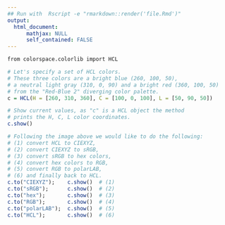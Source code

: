 ```yaml
---
## Run with  Rscript -e "rmarkdown::render('file.Rmd')"
output:
  html_document:
      mathjax: NULL
      self_contained: FALSE
---
```



```r
from colorspace.colorlib import HCL

# Let's specify a set of HCL colors.
# These three colors are a bright blue (260, 100, 50),
# a neutral light gray (310, 0, 90) and a bright red (360, 100, 50)
# from the "Red-Blue 2" diverging color palette.
c = HCL(H = [260, 310, 360], C = [100, 0, 100], L = [50, 90, 50])

# Show current values, as "c" is a HCL object the method
# prints the H, C, L color coordinates.
c.show()

# Following the image above we would like to do the following:
# (1) convert HCL to CIEXYZ,
# (2) convert CIEXYZ to sRGB,
# (3) convert sRGB to hex colors,
# (4) convert hex colors to RGB,
# (5) convert RGB to polarLAB,
# (6) and finally back to HCL.
c.to("CIEXYZ");    c.show()  # (1)
c.to("sRGB");      c.show()  # (2)
c.to("hex");       c.show()  # (3)
c.to("RGB");       c.show()  # (4)
c.to("polarLAB");  c.show()  # (5)
c.to("HCL");       c.show()  # (6)
```
